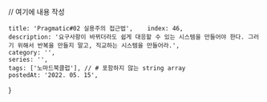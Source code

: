 
// 여기에 내용 작성

    title: 'Pragmatic#02 실용주의 접근법',    index: 46,
    description: '요구사항이 바뀌더라도 쉽게 대응할 수 있는 시스템을 만들어야 한다. 그러기 위해서 반복을 만들지 말고, 직교하는 시스템을 만들어라.',
    category: '',
    series: '',
    tags: ['노마드북클럽'], // # 포함하지 않는 string array
    postedAt: '2022. 05. 15',
}